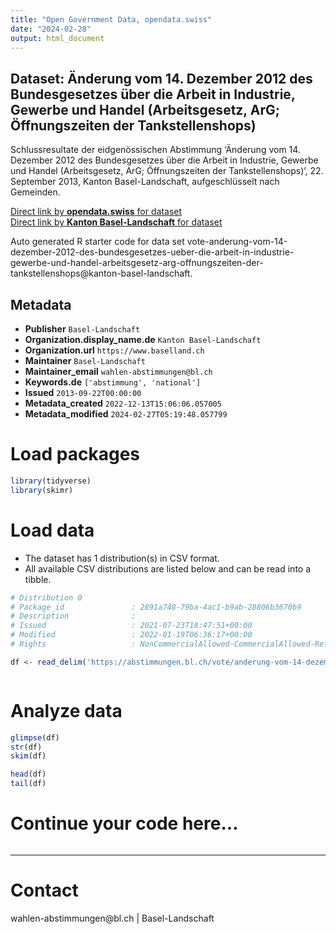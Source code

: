```yaml
---
title: "Open Government Data, opendata.swiss"
date: "2024-02-28"
output: html_document
---
```


## Dataset: Änderung vom 14. Dezember 2012 des Bundesgesetzes über die Arbeit in Industrie, Gewerbe und Handel (Arbeitsgesetz, ArG; Öffnungszeiten der Tankstellenshops)

Schlussresultate der eidgenössischen Abstimmung 'Änderung vom 14. Dezember 2012 des Bundesgesetzes über die Arbeit in Industrie, Gewerbe und Handel (Arbeitsgesetz, ArG; Öffnungszeiten der Tankstellenshops)', 22. September 2013, Kanton Basel-Landschaft, aufgeschlüsselt nach Gemeinden.

[Direct link by **opendata.swiss** for dataset](https://opendata.swiss/de/dataset/anderung-vom-14-dezember-2012-des-bundesgesetzes-uber-die-arbeit-in-industrie-gewerbe-und-hande1)<br>
[Direct link by **Kanton Basel-Landschaft** for dataset](https://abstimmungen.bl.ch/vote/anderung-vom-14-dezember-2012-des-bundesgesetzes-ueber-die-arbeit-in-industrie-gewerbe-und-handel-arbeitsgesetz-arg-offnungszeiten-der-tankstellenshops/data)

Auto generated R starter code for data set vote-anderung-vom-14-dezember-2012-des-bundesgesetzes-ueber-die-arbeit-in-industrie-gewerbe-und-handel-arbeitsgesetz-arg-offnungszeiten-der-tankstellenshops@kanton-basel-landschaft.

## Metadata

- **Publisher** `Basel-Landschaft`
- **Organization.display_name.de** `Kanton Basel-Landschaft`
- **Organization.url** `https://www.baselland.ch`
- **Maintainer** `Basel-Landschaft`
- **Maintainer_email** `wahlen-abstimmungen@bl.ch`
- **Keywords.de** `['abstimmung', 'national']`
- **Issued** `2013-09-22T00:00:00`
- **Metadata_created** `2022-12-13T15:06:06.057005`
- **Metadata_modified** `2024-02-27T05:19:48.057799`


# Load packages

```r

library(tidyverse)
library(skimr)

```

# Load data

-   The dataset has 1 distribution(s) in CSV format.
-   All available CSV distributions are listed below and can be read into a tibble.

```r

# Distribution 0
# Package_id               : 2891a748-79ba-4ac1-b9ab-28806b3670b9
# Description              : 
# Issued                   : 2021-07-23T18:47:51+00:00
# Modified                 : 2022-01-19T06:36:17+00:00
# Rights                   : NonCommercialAllowed-CommercialAllowed-ReferenceRequired

df <- read_delim('https://abstimmungen.bl.ch/vote/anderung-vom-14-dezember-2012-des-bundesgesetzes-ueber-die-arbeit-in-industrie-gewerbe-und-handel-arbeitsgesetz-arg-offnungszeiten-der-tankstellenshops/data-csv')



```

# Analyze data

```r

glimpse(df)
str(df)
skim(df)

head(df)
tail(df)

```

# Continue your code here...

```r

```

------------------------------------------------------------------------

# Contact

wahlen-abstimmungen@bl.ch | Basel-Landschaft
